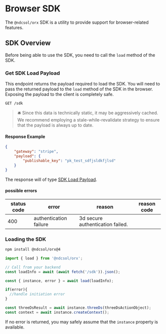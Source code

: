 # Browser SDK

The `@ndcsol/orx` SDK is a utility to provide support for browser-related features.  

## SDK Overview

Before being able to use the SDK, you need to call the `load` method of the SDK.  

### Get SDK Load Payload

This endpoint returns the payload required to load the SDK. You will need to pass the returned payload to the `load` method of the SDK in the browser. Exposing the payload to the client is completely safe. 


`GET /sdk`

> 🛎 Since this data is technically static, it may be aggressively cached. We recommend employing a stale-while-revalidate strategy to ensure that the payload is always up to date.

#### Response Example

```json filename="GET /sdk" copy
{
    "gateway": "stripe",
    "payload": {
        "publishable_key": "pk_test_sdfjsldkfjlsd"
    }
}
```
The response will of type [SDK Load Payload](/versions/v5/glossary#sdk-load-payload).

#### possible errors

| status code | error | reason | reason code |
|---|---|---|---|
| 400 | authentication failure | 3d secure authentication failed. | |

### Loading the SDK

```bash copy
npm install @ndcsol/orx@4
```

```ts copy
import { load } from '@ndcsol/orx';

// Call from your backend
const loadInfo = await (await fetch('/sdk')).json();

const { instance, error } = await load(loadInfo);

if(error){
  //handle initiation error
}

const threeDsResult = await instance.threeDs(threeDsActionObject);
const context = await instance.createContext();
```

If no error is returned, you may safely assume that the `instance` property is available. 

